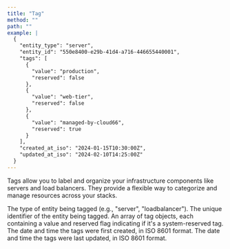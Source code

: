 ```yaml
---
title: "Tag"
method: ""
path: ""
example: |
  {
    "entity_type": "server",
    "entity_id": "550e8400-e29b-41d4-a716-446655440001",
    "tags": [
      {
        "value": "production",
        "reserved": false
      },
      {
        "value": "web-tier",
        "reserved": false
      },
      {
        "value": "managed-by-cloud66",
        "reserved": true
      }
    ],
    "created_at_iso": "2024-01-15T10:30:00Z",
    "updated_at_iso": "2024-02-10T14:25:00Z"
  }
---
```


Tags allow you to label and organize your infrastructure components like servers and load balancers. They provide a flexible way to categorize and manage resources across your stacks.

<Model>
    <ModelProperty name="entity_type" type="string">
        The type of entity being tagged (e.g., "server", "loadbalancer").
    </ModelProperty>
    <ModelProperty name="entity_id" type="string">
        The unique identifier of the entity being tagged.
    </ModelProperty>
    <ModelProperty name="tags" type="array">
        An array of tag objects, each containing a value and reserved flag indicating if it's a system-reserved tag.
    </ModelProperty>
    <ModelProperty name="created_at_iso" type="datetime">
        The date and time the tags were first created, in ISO 8601 format.
    </ModelProperty>
    <ModelProperty name="updated_at_iso" type="datetime">
        The date and time the tags were last updated, in ISO 8601 format.
    </ModelProperty>
</Model>